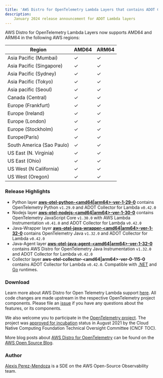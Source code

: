 ```yaml
---
title: 'AWS Distro for OpenTelemetry Lambda Layers that contains ADOT Collector v0.42.0 are now available'
description:
    January 2024 release announcement for ADOT Lambda layers
---
```



<SectionSeparator />

AWS Distro for OpenTelemetry Lambda Layers now supports AMD64 and ARM64 in the following AWS regions:

|Region                   | AMD64 | ARM64 |
|-------------------------|-------|-------|
|Asia Pacific (Mumbai)    |  ✓    |  ✓    |
|Asia Pacific (Singapore) |  ✓    |  ✓    |
|Asia Pacific (Sydney)    |  ✓    |  ✓    |
|Asia Pacific (Tokyo)     |  ✓    |  ✓    |
|Asia pacific (Seoul)     |  ✓    |  ✓    |
|Canada (Central)         |  ✓    |  ✓    |
|Europe (Frankfurt)       |  ✓    |  ✓    |
|Europe (Ireland)         |  ✓    |  ✓    |
|Europe (London)          |  ✓    |  ✓    |
|Europe (Stockholm)       |  ✓    |  ✓    |
|Europe(Paris)            |  ✓    |  ✓    |
|South America (Sao Paulo)|  ✓    |  ✓    |
|US East (N. Virginia)    |  ✓    |  ✓    |
|US East (Ohio)           |  ✓    |  ✓    |
|US West (N California)   |  ✓    |  ✓    |
|US West (Oregon)         |  ✓    |  ✓    |

<SectionSeparator />

### Release Highlights

- Python layer [**aws-otel-python-<amd64|arm64>-ver-1-29-0**](https://aws-otel.github.io/docs/getting-started/lambda/lambda-python) contains OpenTelemetry Python `v1.29.0` and ADOT Collector for Lambda `v0.42.0`
- Nodejs layer [**aws-otel-nodejs-<amd64|arm64>-ver-1-30-0**](https://aws-otel.github.io/docs/getting-started/lambda/lambda-js) contains OpenTelemetry JavaScript Core `v1.30.0` with AWS Lambda Instrumentation `v0.41.0` and ADOT Collector for Lambda `v0.42.0`
- Java-Wrapper layer [**aws-otel-java-wrapper-<amd64|arm64>-ver-1-32-0**](https://aws-otel.github.io/docs/getting-started/lambda/lambda-java) contains OpenTelemetry Java `v1.32.0` and ADOT Collector for Lambda `v0.42.0`
- Java-Agent layer [**aws-otel-java-agent-<amd64|arm64>-ver-1-32-0**](https://aws-otel.github.io/docs/getting-started/lambda/lambda-java-auto-instr) contains AWS Distro for OpenTelemetry Java Instrumentation `v1.32.0` and ADOT Collector for Lambda `v0.42.0`
- Collector layer **aws-otel-collector-<amd64|arm64>-ver-0-115-0** contains ADOT Collector for Lambda `v0.42.0`. Compatible with [.NET](https://aws-otel.github.io/docs/getting-started/lambda/lambda-dotnet) and [Go](https://aws-otel.github.io/docs/getting-started/lambda/lambda-go) runtimes.

### Download

Learn more about AWS Distro for Open Telemetry Lambda support [here](https://aws-otel.github.io/docs/getting-started/lambda). All code changes are made upstream in the respective OpenTelemetry project components. Please file an [issue](https://github.com/aws-observability/aws-otel-community/issues) if you have any questions about the features, or its components.

We also welcome you to participate in the [OpenTelemetry project](https://github.com/open-telemetry). The project was [approved for incubation](https://www.cncf.io/blog/2021/08/26/opentelemetry-becomes-a-cncf-incubating-project/) status in August 2021 by the Cloud Native Computing Foundation Technical Oversight Committee (CNCF TOC).

More blog posts about
[AWS Distro for OpenTelemetry](https://aws.amazon.com/blogs/opensource/category/management-tools/aws-distro-for-opentelemetry/) can be found on the
[AWS Open Source Blog](https://aws.amazon.com/blogs/opensource/category/management-tools/aws-distro-for-opentelemetry/).


### Author

[Alexis Perez-Mendoza](https://github.com/alexperez52) is a SDE on the AWS Open-Source Observability team.
